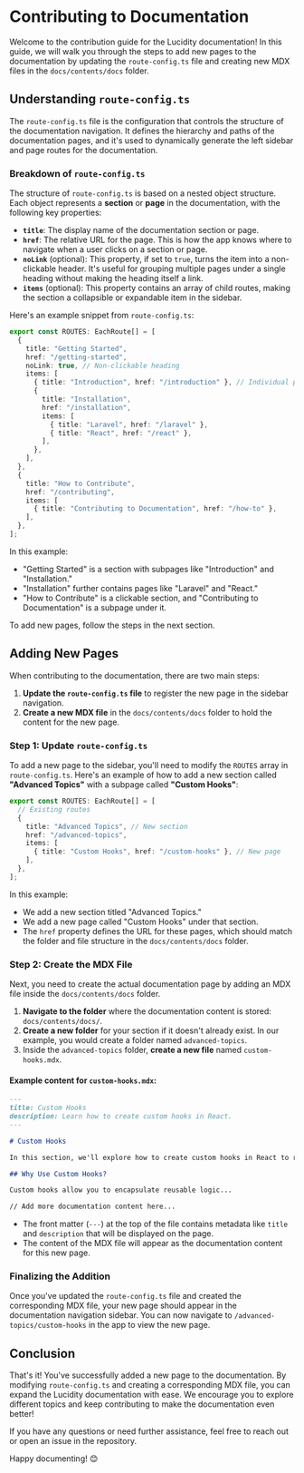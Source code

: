 # Contributing to Documentation

Welcome to the contribution guide for the Lucidity documentation! In this guide, we will walk you through the steps to add new pages to the documentation by updating the `route-config.ts` file and creating new MDX files in the `docs/contents/docs` folder.

## Understanding `route-config.ts`

The `route-config.ts` file is the configuration that controls the structure of the documentation navigation. It defines the hierarchy and paths of the documentation pages, and it's used to dynamically generate the left sidebar and page routes for the documentation.

### Breakdown of `route-config.ts`

The structure of `route-config.ts` is based on a nested object structure. Each object represents a **section** or **page** in the documentation, with the following key properties:

- **`title`**: The display name of the documentation section or page.
- **`href`**: The relative URL for the page. This is how the app knows where to navigate when a user clicks on a section or page.
- **`noLink`** (optional): This property, if set to `true`, turns the item into a non-clickable header. It's useful for grouping multiple pages under a single heading without making the heading itself a link.
- **`items`** (optional): This property contains an array of child routes, making the section a collapsible or expandable item in the sidebar.

Here's an example snippet from `route-config.ts`:

```ts
export const ROUTES: EachRoute[] = [
  {
    title: "Getting Started",
    href: "/getting-started",
    noLink: true, // Non-clickable heading
    items: [
      { title: "Introduction", href: "/introduction" }, // Individual page
      {
        title: "Installation",
        href: "/installation",
        items: [
          { title: "Laravel", href: "/laravel" },
          { title: "React", href: "/react" },
        ],
      },
    ],
  },
  {
    title: "How to Contribute",
    href: "/contributing",
    items: [
      { title: "Contributing to Documentation", href: "/how-to" },
    ],
  },
];
```

In this example:
- "Getting Started" is a section with subpages like "Introduction" and "Installation."
- "Installation" further contains pages like "Laravel" and "React."
- "How to Contribute" is a clickable section, and "Contributing to Documentation" is a subpage under it.

To add new pages, follow the steps in the next section.

## Adding New Pages

When contributing to the documentation, there are two main steps:
1. **Update the `route-config.ts` file** to register the new page in the sidebar navigation.
2. **Create a new MDX file** in the `docs/contents/docs` folder to hold the content for the new page.

### Step 1: Update `route-config.ts`

To add a new page to the sidebar, you'll need to modify the `ROUTES` array in `route-config.ts`. Here's an example of how to add a new section called **"Advanced Topics"** with a subpage called **"Custom Hooks"**:

```ts
export const ROUTES: EachRoute[] = [
  // Existing routes
  {
    title: "Advanced Topics", // New section
    href: "/advanced-topics",
    items: [
      { title: "Custom Hooks", href: "/custom-hooks" }, // New page
    ],
  },
];
```

In this example:
- We add a new section titled "Advanced Topics."
- We add a new page called "Custom Hooks" under that section.
- The `href` property defines the URL for these pages, which should match the folder and file structure in the `docs/contents/docs` folder.

### Step 2: Create the MDX File

Next, you need to create the actual documentation page by adding an MDX file inside the `docs/contents/docs` folder.

1. **Navigate to the folder** where the documentation content is stored: `docs/contents/docs/`.
2. **Create a new folder** for your section if it doesn't already exist. In our example, you would create a folder named `advanced-topics`.
3. Inside the `advanced-topics` folder, **create a new file** named `custom-hooks.mdx`.

#### Example content for `custom-hooks.mdx`:

```md
---
title: Custom Hooks
description: Learn how to create custom hooks in React.
---

# Custom Hooks

In this section, we'll explore how to create custom hooks in React to reuse logic across your components.

## Why Use Custom Hooks?

Custom hooks allow you to encapsulate reusable logic...

// Add more documentation content here...
```

- The front matter (`---`) at the top of the file contains metadata like `title` and `description` that will be displayed on the page.
- The content of the MDX file will appear as the documentation content for this new page.

### Finalizing the Addition

Once you've updated the `route-config.ts` file and created the corresponding MDX file, your new page should appear in the documentation navigation sidebar. You can now navigate to `/advanced-topics/custom-hooks` in the app to view the new page.

## Conclusion

That's it! You've successfully added a new page to the documentation. By modifying `route-config.ts` and creating a corresponding MDX file, you can expand the Lucidity documentation with ease. We encourage you to explore different topics and keep contributing to make the documentation even better!

If you have any questions or need further assistance, feel free to reach out or open an issue in the repository.

Happy documenting! 😊

